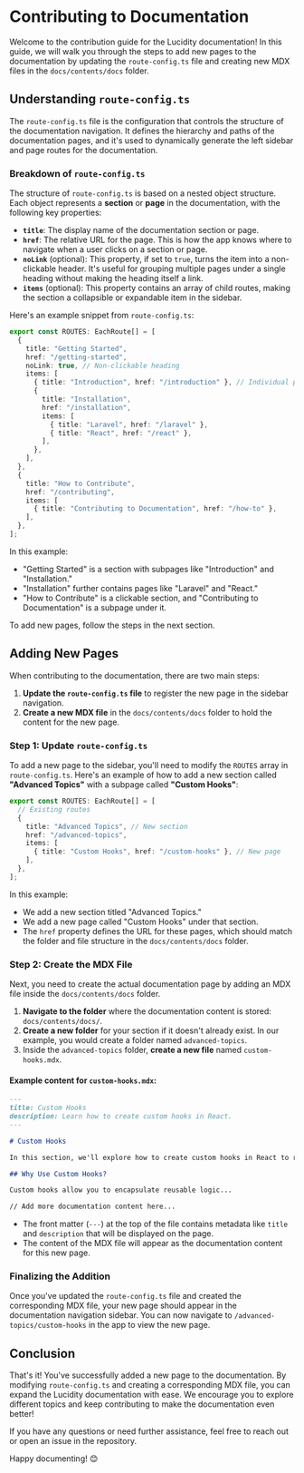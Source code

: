 # Contributing to Documentation

Welcome to the contribution guide for the Lucidity documentation! In this guide, we will walk you through the steps to add new pages to the documentation by updating the `route-config.ts` file and creating new MDX files in the `docs/contents/docs` folder.

## Understanding `route-config.ts`

The `route-config.ts` file is the configuration that controls the structure of the documentation navigation. It defines the hierarchy and paths of the documentation pages, and it's used to dynamically generate the left sidebar and page routes for the documentation.

### Breakdown of `route-config.ts`

The structure of `route-config.ts` is based on a nested object structure. Each object represents a **section** or **page** in the documentation, with the following key properties:

- **`title`**: The display name of the documentation section or page.
- **`href`**: The relative URL for the page. This is how the app knows where to navigate when a user clicks on a section or page.
- **`noLink`** (optional): This property, if set to `true`, turns the item into a non-clickable header. It's useful for grouping multiple pages under a single heading without making the heading itself a link.
- **`items`** (optional): This property contains an array of child routes, making the section a collapsible or expandable item in the sidebar.

Here's an example snippet from `route-config.ts`:

```ts
export const ROUTES: EachRoute[] = [
  {
    title: "Getting Started",
    href: "/getting-started",
    noLink: true, // Non-clickable heading
    items: [
      { title: "Introduction", href: "/introduction" }, // Individual page
      {
        title: "Installation",
        href: "/installation",
        items: [
          { title: "Laravel", href: "/laravel" },
          { title: "React", href: "/react" },
        ],
      },
    ],
  },
  {
    title: "How to Contribute",
    href: "/contributing",
    items: [
      { title: "Contributing to Documentation", href: "/how-to" },
    ],
  },
];
```

In this example:
- "Getting Started" is a section with subpages like "Introduction" and "Installation."
- "Installation" further contains pages like "Laravel" and "React."
- "How to Contribute" is a clickable section, and "Contributing to Documentation" is a subpage under it.

To add new pages, follow the steps in the next section.

## Adding New Pages

When contributing to the documentation, there are two main steps:
1. **Update the `route-config.ts` file** to register the new page in the sidebar navigation.
2. **Create a new MDX file** in the `docs/contents/docs` folder to hold the content for the new page.

### Step 1: Update `route-config.ts`

To add a new page to the sidebar, you'll need to modify the `ROUTES` array in `route-config.ts`. Here's an example of how to add a new section called **"Advanced Topics"** with a subpage called **"Custom Hooks"**:

```ts
export const ROUTES: EachRoute[] = [
  // Existing routes
  {
    title: "Advanced Topics", // New section
    href: "/advanced-topics",
    items: [
      { title: "Custom Hooks", href: "/custom-hooks" }, // New page
    ],
  },
];
```

In this example:
- We add a new section titled "Advanced Topics."
- We add a new page called "Custom Hooks" under that section.
- The `href` property defines the URL for these pages, which should match the folder and file structure in the `docs/contents/docs` folder.

### Step 2: Create the MDX File

Next, you need to create the actual documentation page by adding an MDX file inside the `docs/contents/docs` folder.

1. **Navigate to the folder** where the documentation content is stored: `docs/contents/docs/`.
2. **Create a new folder** for your section if it doesn't already exist. In our example, you would create a folder named `advanced-topics`.
3. Inside the `advanced-topics` folder, **create a new file** named `custom-hooks.mdx`.

#### Example content for `custom-hooks.mdx`:

```md
---
title: Custom Hooks
description: Learn how to create custom hooks in React.
---

# Custom Hooks

In this section, we'll explore how to create custom hooks in React to reuse logic across your components.

## Why Use Custom Hooks?

Custom hooks allow you to encapsulate reusable logic...

// Add more documentation content here...
```

- The front matter (`---`) at the top of the file contains metadata like `title` and `description` that will be displayed on the page.
- The content of the MDX file will appear as the documentation content for this new page.

### Finalizing the Addition

Once you've updated the `route-config.ts` file and created the corresponding MDX file, your new page should appear in the documentation navigation sidebar. You can now navigate to `/advanced-topics/custom-hooks` in the app to view the new page.

## Conclusion

That's it! You've successfully added a new page to the documentation. By modifying `route-config.ts` and creating a corresponding MDX file, you can expand the Lucidity documentation with ease. We encourage you to explore different topics and keep contributing to make the documentation even better!

If you have any questions or need further assistance, feel free to reach out or open an issue in the repository.

Happy documenting! 😊

